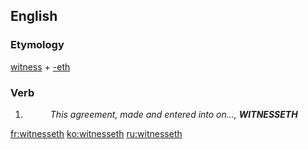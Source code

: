 ==English==

===Etymology===
[[witness]] + [[-eth]]

===Verb===
{{en-verb form}}

# {{en-archaic third-person singular of|witness}}
#: ''This agreement, made and entered into on..., '''WITNESSETH'''''
[[fr:witnesseth]]
[[ko:witnesseth]]
[[ru:witnesseth]]